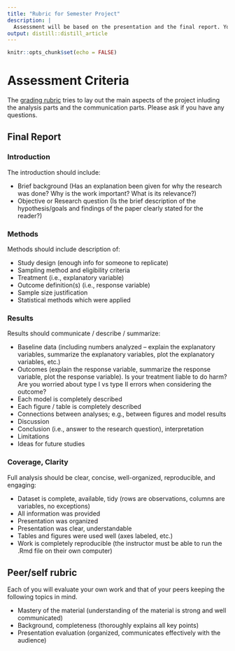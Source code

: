 ```yaml
---
title: "Rubric for Semester Project"
description: |
  Assessment will be based on the presentation and the final report. Your group itself, your class peers, and your professor will all provide feedback on the success of the project.
output: distill::distill_article
---
```


```r
knitr::opts_chunk$set(echo = FALSE)
```

# Assessment Criteria

The <a href = "https://m58-intro-stats.netlify.app/slides/Rubric_m58_s22_Islands.docx" target = "_blank">grading rubric</a> tries to lay out the main aspects of the project inluding the analysis parts and the communication parts.  Please ask if you have any questions.

## Final Report

### Introduction

The introduction should include:

*  Brief background (Has an explanation been given for why the research was done? Why is the work important? What is its relevance?)
*  Objective or Research question (Is the brief description of the hypothesis/goals and findings of the paper clearly stated for the reader?)

### Methods

Methods should include description of:

*  Study design (enough info for someone to replicate)
*  Sampling method and eligibility criteria
*  Treatment (i.e., explanatory variable)
*  Outcome definition(s) (i.e., response variable)
*  Sample size justification
*  Statistical methods which were applied

### Results

Results should communicate / describe / summarize:

*  Baseline data (including numbers analyzed – explain the explanatory variables, summarize the explanatory variables, plot the explanatory variables, etc.)
*  Outcomes (explain the response variable, summarize the response variable, plot the response variable).  Is your treatment liable to do harm?  Are you worried about type I vs type II errors when considering the outcome?
*  Each model is completely described
*  Each figure / table is completely described
*  Connections between analyses; e.g., between figures and model results
*  Discussion
*  Conclusion (i.e., answer to the research question), interpretation
*  Limitations
*  Ideas for future studies

### Coverage, Clarity

Full analysis should be clear, concise, well-organized, reproducible, and engaging:

*  Dataset is complete, available, tidy (rows are observations, columns are variables, no exceptions)
*  All information was provided
*  Presentation was organized
*  Presentation was clear, understandable
*  Tables and figures were used well (axes labeled, etc.)
*  Work is completely reproducible (the instructor must be able to run the .Rmd file on their own computer)  


## Peer/self rubric

Each of you will evaluate your own work and that of your peers keeping the following topics in mind.

   * Mastery of the material (understanding of the material is strong and well communicated)
   * Background, completeness (thoroughly explains all key points)
   * Presentation evaluation (organized, communicates effectively with the audience)

